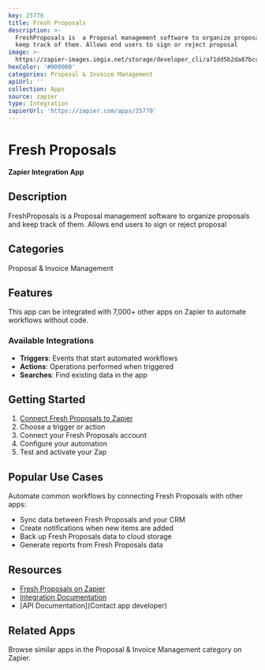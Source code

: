 ```yaml
---
key: 25778
title: Fresh Proposals
description: >-
  FreshProposals is  a Proposal management software to organize proposals and
  keep track of them. Allows end users to sign or reject proposal
image: >-
  https://zapier-images.imgix.net/storage/developer_cli/a71dd5b2da87bcc66809da9c09372739.png?auto=format%2Ccompress&ixlib=python-3.0.0&q=50
hexColor: '#000000'
categories: Proposal & Invoice Management
apiUrl: ''
collection: Apps
source: zapier
type: Integration
zapierUrl: 'https://zapier.com/apps/25778'
---
```

# Fresh Proposals

**Zapier Integration App**

## Description

FreshProposals is  a Proposal management software to organize proposals and keep track of them. Allows end users to sign or reject proposal

## Categories

Proposal & Invoice Management

## Features

This app can be integrated with 7,000+ other apps on Zapier to automate workflows without code.

### Available Integrations

- **Triggers**: Events that start automated workflows
- **Actions**: Operations performed when triggered
- **Searches**: Find existing data in the app

## Getting Started

1. [Connect Fresh Proposals to Zapier](https://zapier.com/apps/25778)
2. Choose a trigger or action
3. Connect your Fresh Proposals account
4. Configure your automation
5. Test and activate your Zap

## Popular Use Cases

Automate common workflows by connecting Fresh Proposals with other apps:

- Sync data between Fresh Proposals and your CRM
- Create notifications when new items are added
- Back up Fresh Proposals data to cloud storage
- Generate reports from Fresh Proposals data

## Resources

- [Fresh Proposals on Zapier](https://zapier.com/apps/25778)
- [Integration Documentation](https://zapier.com/apps/25778/integrations)
- [API Documentation](Contact app developer)

## Related Apps

Browse similar apps in the Proposal & Invoice Management category on Zapier.
